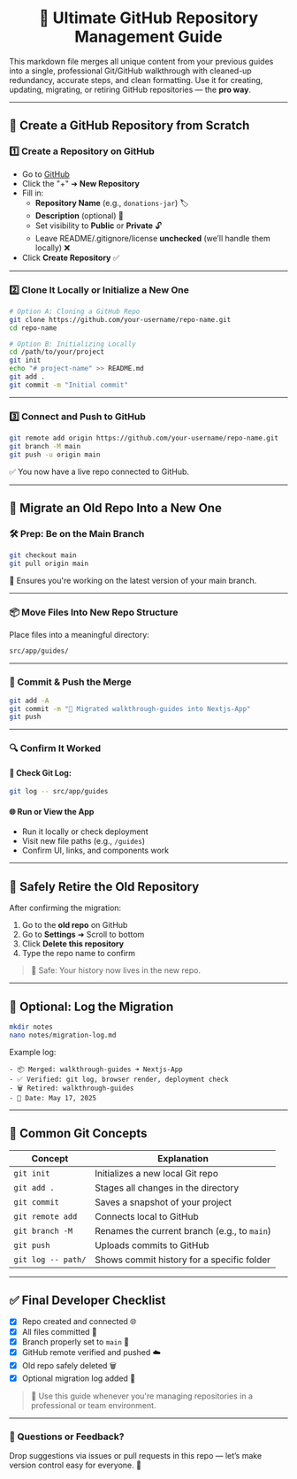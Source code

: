 # <div align="center">🚀 Ultimate GitHub Repository Management Guide</div>

This markdown file merges all unique content from your previous guides into a single, professional Git/GitHub walkthrough with cleaned-up redundancy, accurate steps, and clean formatting. Use it for creating, updating, migrating, or retiring GitHub repositories — the **pro way**.

---

## 📁 Create a GitHub Repository from Scratch

### 1️⃣ Create a Repository on GitHub

- Go to [GitHub](https://github.com)
- Click the "+" ➜ **New Repository**
- Fill in:
  - **Repository Name** (e.g., `donations-jar`) 🏷️
  - **Description** (optional) 📝
  - Set visibility to **Public** or **Private** 🔓
  - Leave README/.gitignore/license **unchecked** (we’ll handle them locally) ❌
- Click **Create Repository** ✅

---

### 2️⃣ Clone It Locally or Initialize a New One

```bash
# Option A: Cloning a GitHub Repo
git clone https://github.com/your-username/repo-name.git
cd repo-name

# Option B: Initializing Locally
cd /path/to/your/project
git init
echo "# project-name" >> README.md
git add .
git commit -m "Initial commit"
```

---

### 3️⃣ Connect and Push to GitHub

```bash
git remote add origin https://github.com/your-username/repo-name.git
git branch -M main
git push -u origin main
```

✅ You now have a live repo connected to GitHub.

---

## 🔁 Migrate an Old Repo Into a New One

### 🛠️ Prep: Be on the Main Branch

```bash
git checkout main
git pull origin main
```

🎯 Ensures you're working on the latest version of your main branch.

---

### 📦 Move Files Into New Repo Structure

Place files into a meaningful directory:

```bash
src/app/guides/
```

---

### 💾 Commit & Push the Merge

```bash
git add -A
git commit -m "🚀 Migrated walkthrough-guides into Nextjs-App"
git push
```

---

### 🔍 Confirm It Worked

#### 🔎 Check Git Log:

```bash
git log -- src/app/guides
```

#### 🌐 Run or View the App

- Run it locally or check deployment
- Visit new file paths (e.g., `/guides`)
- Confirm UI, links, and components work

---

## 🧼 Safely Retire the Old Repository

After confirming the migration:

1. Go to the **old repo** on GitHub
2. Go to **Settings** ➜ Scroll to bottom
3. Click **Delete this repository**
4. Type the repo name to confirm

> 🔐 Safe: Your history now lives in the new repo.

---

## 🧪 Optional: Log the Migration

```bash
mkdir notes
nano notes/migration-log.md
```

Example log:

```
- 📦 Merged: walkthrough-guides ➜ Nextjs-App
- ✅ Verified: git log, browser render, deployment check
- 🗑️ Retired: walkthrough-guides
- 📅 Date: May 17, 2025
```

---

## 🧠 Common Git Concepts

| Concept            | Explanation                                  |
| ------------------ | -------------------------------------------- |
| `git init`         | Initializes a new local Git repo             |
| `git add .`        | Stages all changes in the directory          |
| `git commit`       | Saves a snapshot of your project             |
| `git remote add`   | Connects local to GitHub                     |
| `git branch -M`    | Renames the current branch (e.g., to `main`) |
| `git push`         | Uploads commits to GitHub                    |
| `git log -- path/` | Shows commit history for a specific folder   |

---

## ✅ Final Developer Checklist

- [x] Repo created and connected 🌐
- [x] All files committed 📁
- [x] Branch properly set to `main` 🌲
- [x] GitHub remote verified and pushed ☁️
- [x] Old repo safely deleted 🗑️
- [x] Optional migration log added 📘

> 🔁 Use this guide whenever you're managing repositories in a professional or team environment.

---

### 💬 Questions or Feedback?

Drop suggestions via issues or pull requests in this repo — let’s make version control easy for everyone. 🙌
